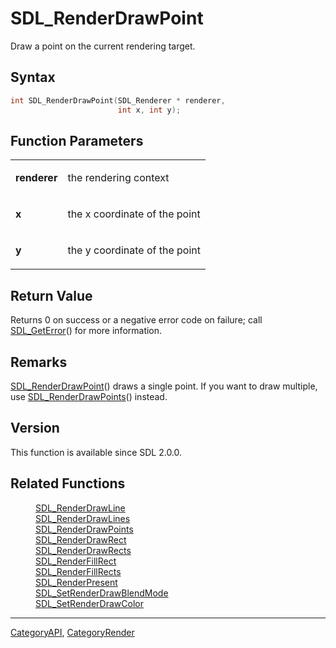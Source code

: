 = SDL_RenderDrawPoint =

Draw a point on the current rendering target.

== Syntax ==

<syntaxhighlight lang='c'>
int SDL_RenderDrawPoint(SDL_Renderer * renderer,
                        int x, int y);
</syntaxhighlight>

== Function Parameters ==

{|
|'''renderer'''
|the rendering context
|-
|'''x'''
|the x coordinate of the point
|-
|'''y'''
|the y coordinate of the point
|}

== Return Value ==

Returns 0 on success or a negative error code on failure; call
[[SDL_GetError]]() for more information.

== Remarks ==

[[SDL_RenderDrawPoint]]() draws a single point. If you want to draw
multiple, use [[SDL_RenderDrawPoints]]() instead.

== Version ==

This function is available since SDL 2.0.0.

== Related Functions ==

:[[SDL_RenderDrawLine]]
:[[SDL_RenderDrawLines]]
:[[SDL_RenderDrawPoints]]
:[[SDL_RenderDrawRect]]
:[[SDL_RenderDrawRects]]
:[[SDL_RenderFillRect]]
:[[SDL_RenderFillRects]]
:[[SDL_RenderPresent]]
:[[SDL_SetRenderDrawBlendMode]]
:[[SDL_SetRenderDrawColor]]

----
[[CategoryAPI]], [[CategoryRender]]



